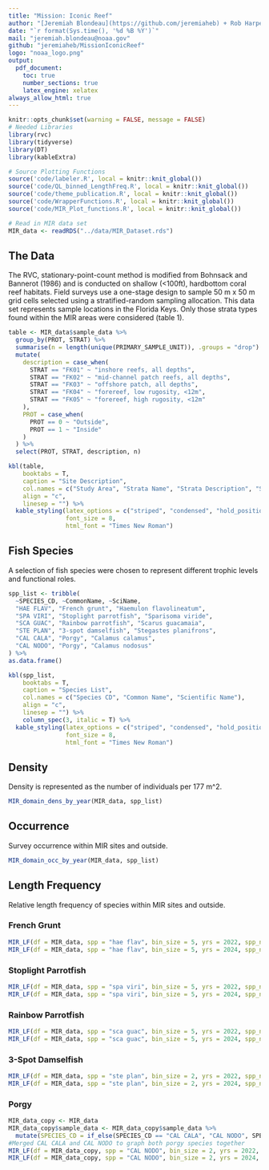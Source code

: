 ```yaml
---
title: "Mission: Iconic Reef"
author: "[Jeremiah Blondeau](https://github.com/jeremiaheb) + Rob Harper"
date: "`r format(Sys.time(), '%d %B %Y')`"
mail: "jeremiah.blondeau@noaa.gov"
github: "jeremiaheb/MissionIconicReef"
logo: "noaa_logo.png"
output:
  pdf_document:
    toc: true
    number_sections: true
    latex_engine: xelatex
always_allow_html: true
---
```


```r
knitr::opts_chunk$set(warning = FALSE, message = FALSE)
# Needed Libraries
library(rvc)
library(tidyverse)
library(DT)
library(kableExtra)

# Source Plotting Functions
source('code/labeler.R', local = knitr::knit_global())
source('code/QL_binned_LengthFreq.R', local = knitr::knit_global())
source('code/theme_publication.R', local = knitr::knit_global())
source('code/WrapperFunctions.R', local = knitr::knit_global())
source('code/MIR_Plot_functions.R', local = knitr::knit_global())

# Read in MIR data set
MIR_data <- readRDS("../data/MIR_Dataset.rds")
```

## The Data

The RVC, stationary-point-count method is modified from Bohnsack and Bannerot (1986) and is conducted on shallow (<100ft), hardbottom coral reef habitats. Field surveys use a one-stage design to sample 50 m x 50 m grid cells selected using a stratified-random sampling allocation. This data set represents sample locations in the Florida Keys. Only those strata types found within the MIR areas were considered (table 1).
```r
table <- MIR_data$sample_data %>%
  group_by(PROT, STRAT) %>%
  summarise(n = length(unique(PRIMARY_SAMPLE_UNIT)), .groups = "drop") %>%
  mutate(
    description = case_when(
      STRAT == "FK01" ~ "inshore reefs, all depths",
      STRAT == "FK02" ~ "mid-channel patch reefs, all depths",
      STRAT == "FK03" ~ "offshore patch, all depths",
      STRAT == "FK04" ~ "forereef, low rugosity, <12m",
      STRAT == "FK05" ~ "forereef, high rugosity, <12m"
    ),
    PROT = case_when(
      PROT == 0 ~ "Outside",
      PROT == 1 ~ "Inside"
    )
  ) %>%
  select(PROT, STRAT, description, n)

kbl(table, 
    booktabs = T, 
    caption = "Site Description",
    col.names = c("Study Area", "Strata Name", "Strata Description", "Sample Number"),
    align = "c",
    linesep = "") %>% 
  kable_styling(latex_options = c("striped", "condensed", "hold_position"),
                font_size = 8,
                html_font = "Times New Roman")
```

\newpage

## Fish Species

A selection of fish species were chosen to represent different trophic levels and functional roles. 

```r
spp_list <- tribble(
  ~SPECIES_CD, ~CommonName, ~SciName,
  "HAE FLAV", "French grunt", "Haemulon flavolineatum",
  "SPA VIRI", "Stoplight parrotfish", "Sparisoma viride",
  "SCA GUAC", "Rainbow parrotfish", "Scarus guacamaia", 
  "STE PLAN", "3-spot damselfish", "Stegastes planifrons",
  "CAL CALA", "Porgy", "Calamus calamus",
  "CAL NODO", "Porgy", "Calamus nodosus"
) %>%
as.data.frame()

kbl(spp_list, 
    booktabs = T, 
    caption = "Species List",
    col.names = c("Species CD", "Common Name", "Scientific Name"),
    align = "c",
    linesep = "") %>% 
    column_spec(3, italic = T) %>% 
  kable_styling(latex_options = c("striped", "condensed", "hold_position"),
                font_size = 8,
                html_font = "Times New Roman")

```


## Density
Density is represented as the number of individuals per 177 m^2.

```r
MIR_domain_dens_by_year(MIR_data, spp_list)
```

\newpage

## Occurrence
Survey occurrence within MIR sites and outside. 

```r
MIR_domain_occ_by_year(MIR_data, spp_list)
```

## Length Frequency {.tabset}
Relative length frequency of species within MIR sites and outside. 

### French Grunt
```r
MIR_LF(df = MIR_data, spp = "hae flav", bin_size = 5, yrs = 2022, spp_name = "French grunt")
MIR_LF(df = MIR_data, spp = "hae flav", bin_size = 5, yrs = 2024, spp_name = "French grunt")
```

### Stoplight Parrotfish
```r
MIR_LF(df = MIR_data, spp = "spa viri", bin_size = 5, yrs = 2022, spp_name = "Stoplight parrotfish")
MIR_LF(df = MIR_data, spp = "spa viri", bin_size = 5, yrs = 2024, spp_name = "Stoplight parrotfish")
```

### Rainbow Parrotfish
```r
MIR_LF(df = MIR_data, spp = "sca guac", bin_size = 5, yrs = 2022, spp_name = "Rainbow parrotfish")
MIR_LF(df = MIR_data, spp = "sca guac", bin_size = 5, yrs = 2024, spp_name = "Rainbow parrotfish")
```

### 3-Spot Damselfish
```r
MIR_LF(df = MIR_data, spp = "ste plan", bin_size = 2, yrs = 2022, spp_name = "3-spot damselfish")
MIR_LF(df = MIR_data, spp = "ste plan", bin_size = 2, yrs = 2024, spp_name = "3-spot damselfish")
```

### Porgy
```r
MIR_data_copy <- MIR_data
MIR_data_copy$sample_data <- MIR_data_copy$sample_data %>%
  mutate(SPECIES_CD = if_else(SPECIES_CD == "CAL CALA", "CAL NODO", SPECIES_CD))
#Merged CAL CALA and CAL NODO to graph both porgy species together
MIR_LF(df = MIR_data_copy, spp = "CAL NODO", bin_size = 2, yrs = 2022, spp_name = "Porgy")
MIR_LF(df = MIR_data_copy, spp = "CAL NODO", bin_size = 2, yrs = 2024, spp_name = "Porgy")
```
